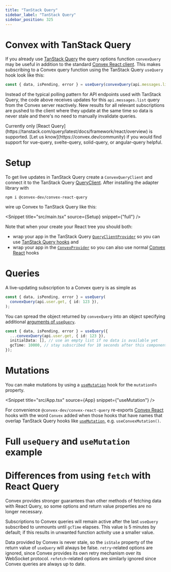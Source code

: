 ```yaml
---
title: "TanStack Query"
sidebar_label: "TanStack Query"
sidebar_position: 325
---
```



# Convex with TanStack Query

If you already use [TanStack Query](https://tanstack.com/query/latest) the query
options function `convexQuery` may be useful in addition to the standard
[Convex React client](/client/react). This makes subscribing to a Convex query
function using the TanStack Query `useQuery` hook look like this:

```ts
const { data, isPending, error } = useQuery(convexQuery(api.messages.list, {}));
```

Instead of the typical polling pattern for API endpoints used with TanStack
Query, the code above receives updates for this `api.messages.list` query from
the Convex server reactively. New results for all relevant subscriptions are
pushed to the client where they update at the same time so data is never stale
and there's no need to manually invalidate queries.

<Admonition type="note" title="Support for other frameworks">
  Currently only [React
  Query](https://tanstack.com/query/latest/docs/framework/react/overview) is
  supported. [Let us know](https://convex.dev/community) if you would find
  support for vue-query, svelte-query, solid-query, or angular-query helpful.
</Admonition>

# Setup

To get live updates in TanStack Query create a `ConvexQueryClient` and connect
it to the TanStack Query
[QueryClient](https://tanstack.com/query/latest/docs/reference/QueryClient).
After installing the adapter library with

```
npm i @convex-dev/convex-react-query
```

wire up Convex to TanStack Query like this:

<Snippet title="src/main.tsx" source={Setup} snippet={"full"} />

Note that when your create your React tree you should both:

- wrap your app in the TanStack Query
  [`QueryClientProvider`](https://tanstack.com/query/latest/docs/framework/react/reference/QueryClientProvider)
  so you can use
  [TanStack Query hooks](https://tanstack.com/query/latest/docs/framework/react/reference/useQuery)
  and
- wrap your app in the [`ConvexProvider`](/api/modules/react#convexprovider) so
  you can also use normal [Convex React](/client/react) hooks

# Queries

A live-updating subscription to a Convex query is as simple as

```ts
const { data, isPending, error } = useQuery(
  convexQuery(api.user.get, { id: 123 }),
);
```

You can spread the object returned by `convexQuery` into an object specifying
additional
[arguments of `useQuery`](https://tanstack.com/query/latest/docs/framework/react/reference/useQuery).

```ts
const { data, isPending, error } = useQuery({
  ...convexQuery(api.user.get, { id: 123 }),
  initialData: [], // use an empty list if no data is available yet
  gcTime: 10000, // stay subscribed for 10 seconds after this component unmounts
});
```

# Mutations

You can make mutations by using a
[`useMutation`](https://tanstack.com/query/latest/docs/framework/react/reference/useMutation)
hook for the `mutationFn` property.

<Snippet title="src/App.tsx" source={App} snippet={"useMutation"} />

For convenience `@convex-dev/convex-react-query` re-exports
[Convex React](/client/react) hooks with the word `Convex` added when those
hooks that have names that overlap TanStack Query hooks like
[`useMutation`](https://docs.convex.dev/client/react#editing-data), e.g.
`useConvexMutation()`.

# Full `useQuery` and `useMutation` example

<Snippet title="src/App.tsx" source={App} />

# Differences from using `fetch` with React Query

Convex provides stronger guarantees than other methods of fetching data with
React Query, so some options and return value properties are no longer
necessary.

Subscriptions to Convex queries will remain active after the last `useQuery`
subscribed to unmounts until `gcTime` elapses. This value is 5 minutes by
default; if this results in unwanted function activity use a smaller value.

Data provided by Convex is never stale, so the `isStale` property of the return
value of `useQuery` will always be false. `retry`-related options are ignored,
since Convex provides its own retry mechanism over its WebSocket protocol.
`refetch`-related options are similarly ignored since Convex queries are always
up to date.
